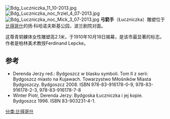 {{multiple issues|
{{no footnotes|time=2015-01-31T10:47:40+00:00}}
{{Expand language|1=en|2=de|time=2022-05-24T07:45:46+00:00}}
}}
[[File:Bdg_Luczniczka_11_10-2013.jpg|thumb]]
[[File:Bdg_Luczniczka_noc_frziel_4_07-2013.jpg|thumb]]
[[File:Bdg_Luczniczka_noc_Mick_3_07-2013.jpg|thumb]]
'''弓箭手'''（Łuczniczka）雕塑位于[[比得哥什|比得哥什]]的扬·科哈诺夫斯基公园，波兰剧院对面。

这尊青铜躶体女性雕塑高2.1米，于1910年10月18日揭幕，是该市最显著的标志。作者是柏林美术教授Ferdinand Lepcke。

== 参考 ==
* Derenda Jerzy red.: Bydgoszcz w blasku symboli. Tom II z serii: Bydgoszcz miasto na Kujawach. Towarzystwo Miłośników Miasta Bydgoszczy. Bydgoszcz 2008. ISBN 978-83-916178-0-9, 978-83-916178-2-3, 978-83-916178-7-8
* Winter Piotr, Derenda Jerzy: Bydgoska Łuczniczka i jej kopie. Bydgoszcz 1996. ISBN 83-903231-4-1.

[[分类:比得哥什|分类:比得哥什]]